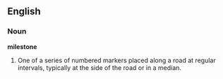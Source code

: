 ==English==
=== Noun ===
{{wikipedia}}
'''milestone'''
#One of a series of numbered markers placed along a road at regular intervals, typically at the side of the road or in a median.